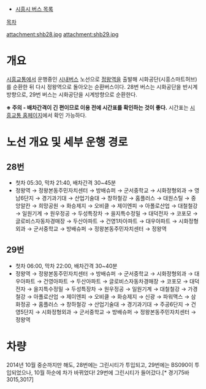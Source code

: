 * [[시흥시 버스 목록]]

[[목차]]

attachment:shb28.jpg
attachment:shb29.jpg

= 개요 =

[[시흥교통]]에서 운행중인 [[시내버스]] 노선으로 [[정왕역]]을 출발해 시화공단(시흥스마트허브)를 순환한 뒤 다시 정왕역으로 돌아오는 순환버스이다.
28번 버스는 시화공단을 반시계방향으로, 29번 버스는 시화공단을 시계방향으로 순환한다.

'''※ 주의 - 배차간격이 긴 편이므로 이용 전에 시간표를 확인하는 것이 좋다.''' 시간표는 [http://www.shbus.net/ 시흥교통 홈페이지]에서 확인 가능하다.

= 노선 개요 및 세부 운행 경로 =
== 28번 ==
* 첫차 05:30, 막차 21:40, 배차간격 30~45분
* 정왕역 → 정왕본동주민자치센터 → 방배슈퍼 → 군서중학교 → 시화정형외과 → 영남6단지 → 경기과기대 → 산업기술대 → 창하철강 → 홈플러스 → 대원스틸 → 중앙알칸 → 희망공원 → 화승제지 → 오비클 → 제이엔피 → 아폴로산업 → 대철철강 → 일원기계 → 원우정공 → 두성특장차 → 을지특수정밀 → 대덕전자 → 코포모 → 글로비스자동차경매장 → 두산아파트 → 건영1차아파트 → 대우아파트 → 시화정형외과 → 군서중학교 → 방배슈퍼 → 정왕본동주민자치센터 → 정왕역
== 29번 ==
* 첫차 06:00, 막차 22:00, 배차간격 30~40분
* 정왕역 → 정왕본동주민자치센터 → 방배슈퍼 → 군서중학교 → 시화정형외과 → 대우아파트 → 건영아파트 → 두산아파트 → 글로비스자동차경매장 → 코포모 → 대덕전자 → 을지특수정밀 → 두성특장차 → 원우정공 → 일원기계 → 대철철강 → 가경철강 → 아폴로산업 → 제이엔피 → 오비클 → 화승제지 → 신광 → 파워맥스 → 삼화정공 → 홈플러스 → 창하철강 → 산업기술대 → 경기과기대 → 주공6단지 → 건영5단지 → 시화정형외과 → 군서중학교 → 방배슈퍼 → 정왕본동주민자치센터 → 정왕역

= 차량 =
2014년 10월 중순까지만 해도, 28번에는 그린시티가 투입되고, 29번에는 BS090이 투입되었으나, 10월 하순에 차가 바뀌었다! 29번에 그린시티가 들어갔다.[* 경기75바3015,3017]
